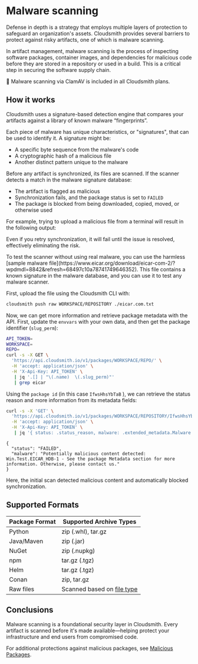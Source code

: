 

# Malware scanning

Defense in depth is a strategy that employs multiple layers of protection to safeguard an organization's assets. Cloudsmith provides several barriers to protect against risky artifacts, one of which is malware scanning.

In artifact management, malware scanning is the process of inspecting software packages, container images, and dependencies for malicious code before they are stored in a repository or used in a build. This is a critical step in securing the software supply chain.

<Note>📘 Malware scanning via ClamAV is included in all Cloudsmith plans.</Note>

## How it works

Cloudsmith uses a signature-based detection engine that compares your artifacts against a library of known malware “fingerprints”.

Each piece of malware has unique characteristics, or "signatures", that can be used to identify it. A signature might be:

- A specific byte sequence from the malware's code
- A cryptographic hash of a malicious file
- Another distinct pattern unique to the malware

Before any artifact is synchronized, its files are scanned. If the scanner detects a match in the malware signature database: 

- The artifact is flagged as malicious
- Synchronization fails, and the package status is set to `FAILED`
- The package is blocked from being downloaded, copied, moved, or otherwise used

For example, trying to upload a malicious file from a terminal will result in the following output:

<BlockImage src={malware} alt=""></BlockImage>

Even if you retry synchronization, it will fail until the issue is resolved, effectively eliminating the risk.

<BlockImage src={malware_fail_sync} alt=""></BlockImage>

<Note variant="note" headline="Sample malware: eicar">
To test the scanner without using real malware, you can use the harmless [sample malware file](https://www.eicar.org/download/eicar-com-2/?wpdmdl=8842&refresh=68497c10a78741749646352). This file contains a known signature in the malware database, and you can use it to test any malware scanner.
</Note>

First, upload the file using the Cloudsmith CLI with:

```bash
cloudsmith push raw WORKSPACE/REPOSITORY ./eicar.com.txt
```

Now, we can get more information and retrieve package metadata with the API. First, update the `envvars` with your own data, and then get the package identifier (`slug_perm`):

```bash
API_TOKEN=
WORKSPACE=
REPO=
curl -s -X GET \
  'https://api.cloudsmith.io/v1/packages/WORKSPACE/REPO/' \
  -H 'accept: application/json' \
  -H 'X-Api-Key: API_TOKEN' \
   | jq '.[] | "\(.name)  \(.slug_perm)"' 
   | grep eicar
  ```

Using the `package id` (in this case `IfwsHhsYbTaB` ), we can retrieve the status reason and more information from its metadata fields:

```bash
curl -s -X 'GET' \
  'https://api.cloudsmith.io/v1/packages/WORKSPACE/REPOSITORY/IfwsHhsYbTaB/' \
  -H 'accept: application/json' \
  -H 'X-Api-Key: API_TOKEN' \
   | jq '{ status: .status_reason, malware: .extended_metadata.Malware }'
```

```
{
  "status": "FAILED",
  "malware": "Potentially malicious content detected: Win.Test.EICAR_HDB-1 - See the package Metadata section for more information. Otherwise, please contact us."
}
```

Here, the initial scan detected malicious content and automatically blocked synchronization.

## Supported Formats

| Package Format | Supported Archive Types |
|---|---|
| Python | zip (.whl), tar.gz |
| Java/Maven | zip (.jar) |
| NuGet | zip (.nupkg) |
| npm | tar.gz (.tgz) |
| Helm | tar.gz (.tgz) |
| Conan | zip, tar.gz |
| Raw files | Scanned based on [file type](https://docs.clamav.net/appendix/FileTypes.html) |

## Conclusions

Malware scanning is a foundational security layer in Cloudsmith. Every artifact is scanned before it's made available—helping protect your infrastructure and end users from compromised code.

For additional protections against malicious packages, see [Malicious Packages](https://help.cloudsmith.io/docs/malicious-packages).